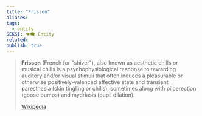 ```yaml
---
title: "Frisson"
aliases: 
tags:
  - entity
SEKSI: 👁️‍🗨️ Entity
related:
publish: true
---
```



> **Frisson** (French for "shiver"), also known as aesthetic chills or musical chills is a psychophysiological response to rewarding auditory and/or visual stimuli that often induces a pleasurable or otherwise positively-valenced affective state and transient paresthesia (skin tingling or chills), sometimes along with piloerection (goose bumps) and mydriasis (pupil dilation). 
>
> [Wikipedia](https://en.wikipedia.org/wiki/Frisson)
